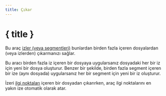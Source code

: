 ```yaml
---
title: Çıkar
---
```


<script>
</script>

# <Ungroup size="24" class="inline-block" style="margin-bottom: 5px" /> { title }

Bu araç [izler (veya segmentleri)](../gpx) bunlardan birden fazla içeren dosyalardan (veya izlerden) çıkarmanızı sağlar.

<div class="flex flex-row justify-center">
    <Extract class="text-foreground p-3 border rounded-md shadow-lg" />
</div>

Bu aracı birden fazla iz içeren bir dosyaya uygularsanız dosyadaki her bir iz için yeni bir dosya oluşturur.
Benzer bir şekilde, birden fazla segment içeren bir ize (aynı dosyada) uygularsanız her bir segment için yeni bir iz oluşturur.

<DocsNote>

İzeri <a href="../gpx">ilgi noktaları</a> içeren bir dosyadan çıkarırken, araç ilgi noktalarını en yakın ize otomatik olarak atar.

</DocsNote>
